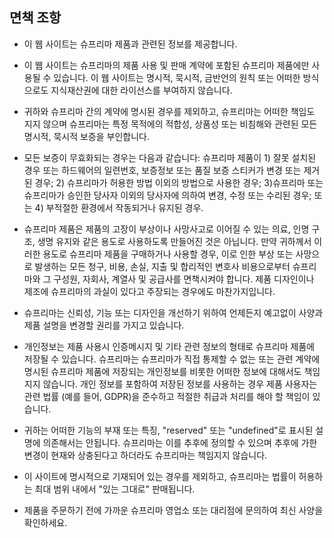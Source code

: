 ## 면책 조항

* 이 웹 사이트는 슈프리마 제품과 관련된 정보를 제공합니다.

* 이 웹 사이트는 슈프리마의 제품 사용 및 판매 계약에 포함된 슈프리마 제품에만 사용될 수 있습니다. 이 웹 사이트는 명시적, 묵시적, 금반언의 원칙 또는 어떠한 방식으로도 지식재산권에 대한 라이선스를 부여하지 않습니다.

* 귀하와 슈프리마 간의 계약에 명시된 경우를 제외하고, 슈프리마는 어떠한 책임도 지지 않으며 슈프리마는 특정 목적에의 적합성, 상품성 또는 비침해와 관련된 모든 명시적, 묵시적 보증을 부인합니다.

* 모든 보증이 무효화되는 경우는 다음과 같습니다: 슈프리마 제품이 1) 잘못 설치된 경우 또는 하드웨어의 일련번호, 보증정보 또는 품질 보증 스티커가 변경 또는 제거된 경우; 2) 슈프리마가 허용한 방법 이외의 방법으로 사용한 경우; 3)슈프리마 또는 슈프리마가 승인한 당사자 이외의 당사자에 의하여 변경, 수정 또는 수리된 경우; 또는 4) 부적절한 환경에서 작동되거나 유지된 경우.

* 슈프리마 제품은 제품의 고장이 부상이나 사망사고로 이어질 수 있는 의료, 인명 구조, 생명 유지와 같은 용도로 사용하도록 만들어진 것은 아닙니다. 만약 귀하께서 이러한 용도로 슈프리마 제품을 구매하거나 사용할 경우, 이로 인한 부상 또는 사망으로 발생하는 모든 청구, 비용, 손실, 지출 및 합리적인 변호사 비용으로부터 슈프리마와 그 구성원, 자회사, 계열사 및 공급사를 면책시켜야 합니다. 제품 디자인이나 제조에 슈프리마의 과실이 있다고 주장되는 경우에도 마찬가지입니다.

* 슈프리마는 신뢰성, 기능 또는 디자인을 개선하기 위하여 언제든지 예고없이 사양과 제품 설명을 변경할 권리를 가지고 있습니다.

* 개인정보는 제품 사용시 인증메시지 및 기타 관련 정보의 형태로 슈프리마 제품에 저장될 수 있습니다. 슈프리마는 슈프리마가 직접 통제할 수 없는 또는 관련 계약에 명시된 슈프리마 제품에 저장되는 개인정보를 비롯한 어떠한 정보에 대해서도 책임지지 않습니다. 개인 정보를 포함하여 저장된 정보를 사용하는 경우 제품 사용자는 관련 법률 (예를 들어, GDPR)을 준수하고 적절한 취급과 처리를 해야 할 책임이 있습니다.

* 귀하는 어떠한 기능의 부재 또는 특징, "reserved" 또는 "undefined"로 표시된 설명에 의존해서는 안됩니다. 슈프리마는 이를 추후에 정의할 수 있으며 추후에 가한 변경이 현재와 상충된다고 하더라도 슈프리마는 책임지지 않습니다.

* 이 사이트에 명시적으로 기재되어 있는 경우를 제외하고, 슈프리마는 법률이 허용하는 최대 범위 내에서 "있는 그대로" 판매됩니다.

* 제품을 주문하기 전에 가까운 슈프리마 영업소 또는 대리점에 문의하여 최신 사양을 확인하세요.